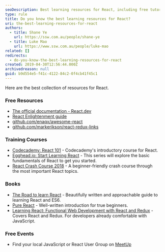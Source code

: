 ```yaml
---
seoDescription: Best learning resources for React, including free tutorials, courses, and books to help you master the JavaScript library.
type: rule
title: Do you know the best learning resources for React?
uri: the-best-learning-resources-for-react
authors:
  - title: Shane Ye
    url: https://ssw.com.au/people/shane-ye
  - title: Luke Mao
    url: https://www.ssw.com.au/people/luke-mao
related: []
redirects:
  - do-you-know-the-best-learning-resources-for-react
created: 2019-04-30T12:56:44.000Z
archivedreason: null
guid: b9d554e5-f41c-4122-84c2-0f4cb41f45c1
---
```


Here are the best collection of resources for React.
### Free Resources

- [The official documentation - React.dev](https://react.dev/learn)
- [React Enlightenment guide](https://www.reactenlightenment.com)
- [github.com/enaqx/awesome-react](https://github.com/enaqx/awesome-react)
- [github.com/markerikson/react-redux-links](https://github.com/markerikson/react-redux-links)

### Training Courses

- [Codecademy: React 101](https://www.codecademy.com/learn/react-101) - Codecademy's introductory course for React.
- [Egghead.io: Start Learning React](https://egghead.io/courses/start-learning-react) - This series will explore the basic fundamentals of React to get you started.
- [React Crash Course 2018](https://www.youtube.com/watch?v=Ke90Tje7VS0) - A beginner-friendly crash course through the most important React topics.

### Books

- [The Road to learn React](https://www.amazon.com/gp/product/172004399X) - Beautifully written and approachable guide to learning React and ES6.
- [Pure React](https://daveceddia.com/pure-react) - Well-written introduction for true beginners.
- [Learning React: Functional Web Development with React and Redux](https://www.amazon.com/gp/product/1491954620) - Covers React and Redux. For developers already comfortable with JavaScript.

### Free Events

- Find your local JavaScript or React User Group on [MeetUp](https://www.meetup.com)